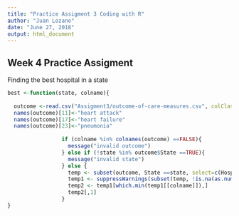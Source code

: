 ---
title: "Practice Assigment 3 Coding with R"
author: "Juan Lozano"
date: "June 27, 2018"
output: html_document
---


## Week 4 Practice Assigment 

Finding the best hospital in a state

```{r}
best <-function(state, colname){
  
  outcome <-read.csv("Assigment3/outcome-of-care-measures.csv", colClasses = "character")
  names(outcome)[11]<-"heart attack"
  names(outcome)[17]<-"heart failure"
  names(outcome)[23]<-"pneumonia"
  
                 if (colname %in% colnames(outcome) ==FALSE){
                   message("invalid outcome")
                 } else if (!state %in% outcome$State ==TRUE){
                   message("invalid state")
                 } else {
                   temp <- subset(outcome, State ==state, select=c(Hospital.Name, get(colname)))
                   temp1 <- suppressWarnings(subset(temp, !is.na(as.numeric(temp[,2]))))
                   temp2 <- temp1[which.min(temp1[[colname]]),]
                   temp2[,1]
                 }
}
```


